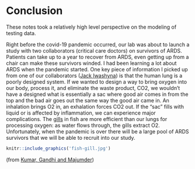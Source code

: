 # Conclusion

These notes took a relatively high level perspective on the modeling of testing data. 


Right before the covid-19 pandemic occurred,  our lab was about to launch a study with two collaborators (critical care doctors) on survivors of ARDS. Patients can take up to a year to recover from ARDS, even getting up from a chair can make these survivors winded. I had been learning a lot about ARDS when the pandemic started. One key piece of information I picked up from one of our collaborators ([Jack Iwashyna](https://ihpi.umich.edu/our-experts/tiwashyn)) is that the human lung is a poorly designed system. If we wanted to design a way to bring oxygen into our body, process it, and eliminate the waste product, CO2, we wouldn't have a designed what is essentially a sac where good air comes in from the top and the bad air goes out the same way the good air came in.  An inhalation brings O2 in, an exhalation forces CO2 out.  If the "sac" fills with liquid or is affected by inflammation, we can experience major complications. The [gills](https://en.wikipedia.org/wiki/Fish_gill) in fish are more efficient than our lungs for processing oxygen: as water flows through,  the gills extract O2. Unfortunately, when the pandemic is over there will be a large pool of ARDS survivors that we will be able to recruit into our study.

```r
knitr::include_graphics('fish-gill.jpg')
```

(from [Kumar, Gandhi and Majumder](https://arxiv.org/pdf/1805.07744.pdf))
